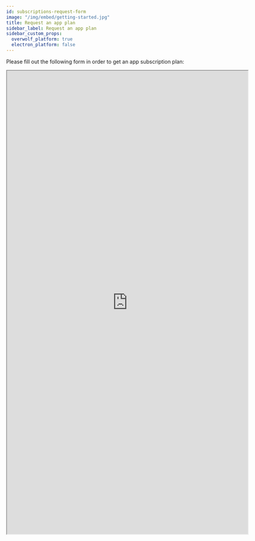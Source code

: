 ```yaml
---
id: subscriptions-request-form
image: "/img/embed/getting-started.jpg"
title: Request an app plan
sidebar_label: Request an app plan
sidebar_custom_props:
  overwolf_platform: true
  electron_platform: false
---
```


Please fill out the following form in order to get an app subscription plan:

<div className="center-text">
<iframe src="https://forms.monday.com/forms/embed/979e6511a563e67128e528de85296849" width="650" height="1250" style={{
    border: "0",
    boxShadow: "5px 5px 56px 0px rgba(0,0,0,0.25)"
    }}></iframe>
</div>